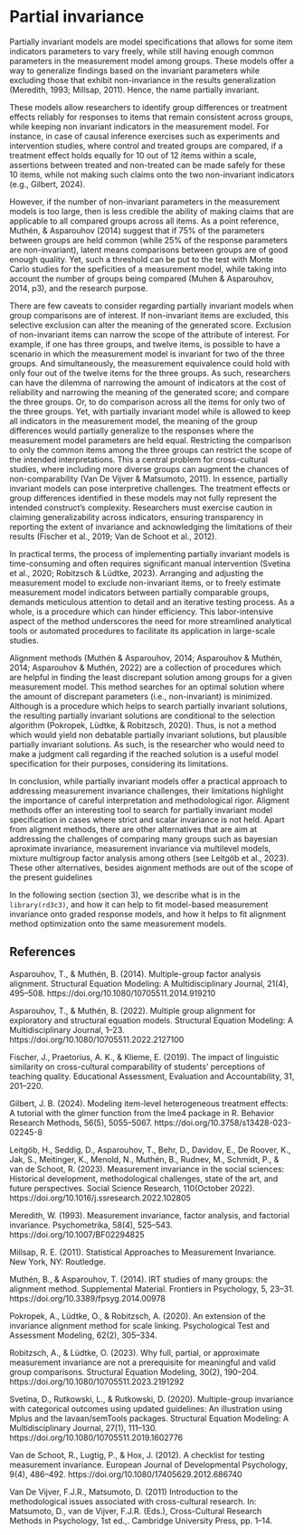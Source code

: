 # Partial invariance

Partially invariant models are model specifications that allows for some item indicators parameters to vary freely, while still having enough common parameters in the measurement model among groups. These models offer a way to generalize findings based on the invariant parameters while excluding those that exhibit non-invariance in the results generalization (Meredith, 1993; Millsap, 2011). Hence, the name partially invariant.

These models allow researchers to identify group differences or treatment effects reliably for responses to items that remain consistent across groups, while keeping non invariant indicators in the measurement model. For instance, in case of causal inference exercises such as experiments and intervention studies, where control and treated groups are compared, if a treatment effect holds equally for 10 out of 12 items within a scale, assertions between treated and non-treated can be made safely for these 10 items, while not making such claims onto the two non-invariant indicators (e.g., Gilbert, 2024).

However, if the number of non-invariant parameters in the measurement models is too large, then is less credible the ability of making claims that are applicable to all compared groups across all items. As a point reference, Muthén, & Asparouhov (2014) suggest that if 75% of the parameters between groups are held common (while 25% of the response parameters are non-invariant), latent means comparisons between groups are of good enough quality. Yet, such a threshold can be put to the test with Monte Carlo studies for the speficities of a measurement model, while taking into account the number of groups being compared (Muhen & Asparouhov, 2014, p3), and the research purpose.

There are few caveats to consider regarding partially invariant models when group comparisons are of interest. If non-invariant items are excluded, this selective exclusion can alter the meaning of the generated score. Exclusion of non-invariant items can narrow the scope of the attribute of interest. For example, if one has three groups, and twelve items, is possible to have a scenario in which the measurement model is invariant for two of the three groups. And simultaneously, the measurement equivalence could hold with only four out of the twelve items for the three groups. As such, researchers can have the dilemma of narrowing the amount of indicators at the cost of reliability and narrowing the meaning of the generated score; and compare the three groups. Or, to do comparison across all the items for only two of the three groups. Yet, with partially invariant model while is allowed to keep all indicators in the measurement model, the meaning of the group differences would partially generalize to the responses where the measurement model parameters are held equal. Restricting the comparison to only the common items among the three groups can restrict the scope of the intended interpretations. This a central problem for cross-cultural studies, where including more diverse groups can augment the chances of non-comparability (Van De Vijver & Matsumoto, 2011). In essence, partially invariant models can pose interpretive challenges. The treatment effects or group differences identified in these models may not fully represent the intended construct’s complexity. Researchers must exercise caution in claiming generalizability across indicators, ensuring transparency in reporting the extent of invariance and acknowledging the limitations of their results (Fischer et al., 2019; Van de Schoot et al., 2012).

In practical terms, the process of implementing partially invariant models is time-consuming and often requires significant manual intervention (Svetina et al., 2020; Robitzsch & Lüdtke, 2023). Arranging and adjusting the measurement model to exclude non-invariant items, or to freely estimate measurement model indicators between partially comparable groups, demands meticulous attention to detail and an iterative testing process. As a whole, is a procedure which can hinder efficiency. This labor-intensive aspect of the method underscores the need for more streamlined analytical tools or automated procedures to facilitate its application in large-scale studies.

Alignment methods (Muthén & Asparouhov, 2014; Asparouhov & Muthén, 2014; Asparouhov & Muthén, 2022) are a collection of procedures which are helpful in finding the least discrepant solution among groups for a given measurement model. This method searches for an optimal solution where the amount of discrepant parameters (i.e., non-invariant) is minimized. Although is a procedure which helps to search partially invariant solutions, the resulting partially invariant solutions are conditional to the selection algorithm (Pokropek, Lüdtke, & Robitzsch, 2020). Thus, is not a method which would yield non debatable partially invariant solutions, but plausible partially invariant solutions. As such, is the researcher who would need to make a judgment call regarding if the reached solution is a useful model specification for their purposes, considering its limitations.

In conclusion, while partially invariant models offer a practical approach to addressing measurement invariance challenges, their limitations highlight the importance of careful interpretation and methodological rigor. Aligment methods offer an interesting tool to search for partially invariant model specification in cases where strict and scalar invariance is not held. Apart from aligment methods, there are other alternatives that are aim at addressing the challenges of comparing many groups such as bayesian aproximate invariance, measurement invariance via multilevel models, mixture multigroup factor analysis among others (see Leitgöb et al., 2023). These other alternatives, besides aignment methods are out of the scope of the present guidelines

In the following section (section 3), we describe what is in the `library(rd3c3)`, and how it can help to fit model-based measurement invariance onto graded response models, and how it helps to fit alignment method optimization onto the same measurement models.

## References

Asparouhov, T., & Muthén, B. (2014). Multiple-group factor analysis alignment. Structural Equation Modeling: A Multidisciplinary Journal, 21(4), 495–508. https://doi.org/10.1080/10705511.2014.919210

Asparouhov, T., & Muthén, B. (2022). Multiple group alignment for exploratory and structural equation models. Structural Equation Modeling: A Multidisciplinary Journal, 1–23. https://doi.org/10.1080/10705511.2022.2127100

Fischer, J., Praetorius, A. K., & Klieme, E. (2019). The impact of linguistic similarity on cross-cultural comparability of students’ perceptions of teaching quality. Educational Assessment, Evaluation and Accountability, 31, 201–220.

Gilbert, J. B. (2024). Modeling item-level heterogeneous treatment effects: A tutorial with the glmer function from the lme4 package in R. Behavior Research Methods, 56(5), 5055–5067. https://doi.org/10.3758/s13428-023-02245-8

Leitgöb, H., Seddig, D., Asparouhov, T., Behr, D., Davidov, E., De Roover, K., Jak, S., Meitinger, K., Menold, N., Muthén, B., Rudnev, M., Schmidt, P., & van de Schoot, R. (2023). Measurement invariance in the social sciences: Historical development, methodological challenges, state of the art, and future perspectives. Social Science Research, 110(October 2022). https://doi.org/10.1016/j.ssresearch.2022.102805

Meredith, W. (1993). Measurement invariance, factor analysis, and factorial invariance. Psychometrika, 58(4), 525–543. https://doi.org/10.1007/BF02294825

Millsap, R. E. (2011). Statistical Approaches to Measurement Invariance. New York, NY: Routledge.

Muthén, B., & Asparouhov, T. (2014). IRT studies of many groups: the alignment method. Supplemental Material. Frontiers in Psychology, 5, 23–31. https://doi.org/10.3389/fpsyg.2014.00978

Pokropek, A., Lüdtke, O., & Robitzsch, A. (2020). An extension of the invariance alignment method for scale linking. Psychological Test and Assessment Modeling, 62(2), 305–334.

Robitzsch, A., & Lüdtke, O. (2023). Why full, partial, or approximate measurement invariance are not a prerequisite for meaningful and valid group comparisons. Structural Equation Modeling, 30(2), 190–204. https://doi.org/10.1080/10705511.2023.2191292

Svetina, D., Rutkowski, L., & Rutkowski, D. (2020). Multiple-group invariance with categorical outcomes using updated guidelines: An illustration using Mplus and the lavaan/semTools packages. Structural Equation Modeling: A Multidisciplinary Journal, 27(1), 111–130. https://doi.org/10.1080/10705511.2019.1602776

Van de Schoot, R., Lugtig, P., & Hox, J. (2012). A checklist for testing measurement invariance. European Journal of Developmental Psychology, 9(4), 486–492. https://doi.org/10.1080/17405629.2012.686740

Van De Vijver, F.J.R., Matsumoto, D. (2011) Introduction to the methodological issues associated with cross-cultural research. In: Matsumoto, D., van de Vijver, F.J.R. (Eds.), Cross-Cultural Research Methods in Psychology, 1st ed.,. Cambridge University Press, pp. 1–14.
